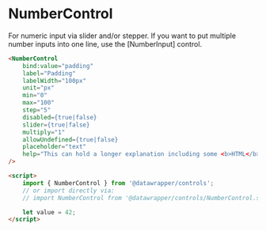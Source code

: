 # NumberControl

For numeric input via slider and/or stepper. If you want to put multiple number inputs into one
line, use the [NumberInput] control.

```html
<NumberControl
    bind:value="padding"
    label="Padding"
    labelWidth="100px"
    unit="px"
    min="0"
    max="100"
    step="5"
    disabled={true|false}
    slider={true|false}
    multiply="1"
    allowUndefined={true|false}
    placeholder="text"
    help="This can hold a longer explanation including some <b>HTML</b>"
/>

<script>
    import { NumberControl } from '@datawrapper/controls';
    // or import directly via:
    // import NumberControl from '@datawrapper/controls/NumberControl.svelte;

    let value = 42;
</script>
```
